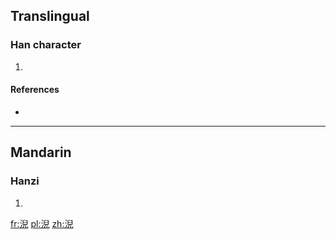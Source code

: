 ==Translingual==

===Han character===
{{Han char|rn=85|rad=水|as=08|sn=11|four=37117|canj=EHXU}}

# {{defn|Han|sort=水08}}

====References====
* {{Han ref|kx=0630.220|dkj=17664|dj=1033.020|hdz=31652.020|uh=6DE3|ud=28131|bh=D646|bd=54854}}

----

==Mandarin==

===Hanzi===
{{cmn-hanzi|pin=[[guān]] ([[guan1]]), [[lǔn]] ([[lun3]]), [[ní]] ([[ni2]])|wg=kuan<sup>1</sup>, lun<sup>3</sup>, ni<sup>2</sup>}}

# {{defn|lang=cmn|sort=水08}}

[[fr:淣]]
[[pl:淣]]
[[zh:淣]]